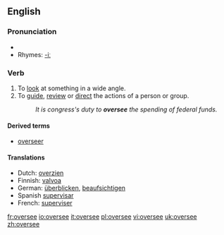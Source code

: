 ==English==

===Pronunciation===
*{{IPA|/'ovəɻsi/}}
*Rhymes: [[Rhymes:English:-iː|-iː]]

===Verb===
{{en-verb|oversees|overseeing|oversaw|overseen}}

# To [[look]] at something in a wide angle.
# To [[guide]], [[review]] or [[direct]] the actions of a person or group.
#:''It is congress's duty to '''oversee''' the spending of federal funds.''

====Derived terms====
*[[overseer]]

====Translations====
*Dutch: [[overzien]]
*Finnish: [[valvoa]]
*German: [[überblicken]], [[beaufsichtigen]]
*Spanish [[supervisar]]
*French: [[superviser]]

[[fr:oversee]]
[[io:oversee]]
[[it:oversee]]
[[pl:oversee]]
[[vi:oversee]]
[[uk:oversee]]
[[zh:oversee]]